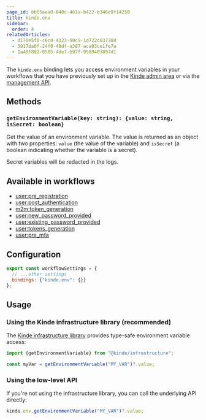 ```yaml
---
page_id: bb85aaa0-840c-461a-b422-b346e0f14250
title: kinde.env
sidebar:
  order: 4
relatedArticles:
  - d170e5f0-c6c0-4323-90c9-1d722c837384
  - 5917da0f-24f0-48df-a387-aca03ce1fe7a
  - 1a48f802-8505-4de7-b97f-9589403897d1
---
```


The `kinde.env` binding lets you access environment variables in your workflows that you have previously set up in the [Kinde admin area](/build/env-variables/add-manage-env-variables/) or via the [management API](https://docs.kinde.com/kinde-apis/management/#tag/environment-variables/post/api/v1/environment_variables).

## Methods

### `getEnvironmentVariable(key: string): {value: string, isSecret: boolean}`

Get the value of an environment variable. The value is returned as an object with two properties: `value` (the value of the variable) and `isSecret` (a boolean indicating whether the variable is a secret).

Secret variables will be redacted in the logs.

## Available in workflows

- [user:pre_registration](/workflows/example-workflows/pre-user-registration-workflow/)
- [user:post_authentication](/workflows/example-workflows/workflow-user-post-auth/)
- [m2m:token_generation](/workflows/example-workflows/m2m-token-generation-workflow/)
- [user:new_password_provided](/workflows/example-workflows/new-password-provided-workflow/)
- [user:existing_password_provided](/workflows/example-workflows/existing-password-provided-workflow/)
- [user:tokens_generation](/workflows/example-workflows/user-token-generation/)
- [user:pre_mfa](/workflows/example-workflows/pre-mfa-workflow/)

## Configuration

```js
export const workflowSettings = {
  // ...other settings
  bindings: {"kinde.env": {}}
};
```

## Usage

### Using the Kinde infrastructure library (recommended)

The [Kinde infrastructure library](https://github.com/kinde-oss/infrastructure) provides type-safe environment variable access:

```js
import {getEnvironmentVariable} from "@kinde/infrastructure";

const myVar = getEnvironmentVariable("MY_VAR")?.value;
```

### Using the low-level API

If you're not using the infrastructure library, you can call the underlying API directly:

```js
kinde.env.getEnvironmentVariable("MY_VAR")?.value;
```
